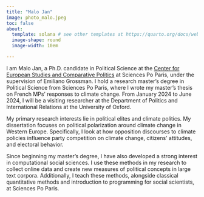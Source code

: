 ```yaml
---
title: "Malo Jan"
image: photo_malo.jpeg
toc: false
about: 
  template: solana # see other templates at https://quarto.org/docs/websites/website-about.html#templates
  image-shape: round
  image-width: 10em

---
```

        
I am Malo Jan, a Ph.D. candidate in Political Science at the [Center for European Studies and Comparative Politics](https://www.sciencespo.fr/centre-etudes-europeennes/en/) at Sciences Po Paris, under the supervision of Emiliano Grossman. I hold a research master's degree in Political Science from Sciences Po Paris, where I wrote my master's thesis on French MPs' responses to climate change. From January 2024 to June 2024, I will be a visiting researcher at the Department of Politics and International Relations at the University of Oxford.

My primary research interests lie in political elites and climate politics. My dissertation focuses on political polarization around climate change in Western Europe. Specifically, I look at how opposition discourses to climate policies influence party competition on climate change, citizens' attitudes, and electoral behavior.

Since beginning my master's degree, I have also developed a strong interest in computational social sciences. I use these methods in my research to collect online data and create new measures of political concepts in large text corpora. Additionally, I teach these methods, alongside classical quantitative methods and introduction to programming for social scientists, at Sciences Po Paris.


